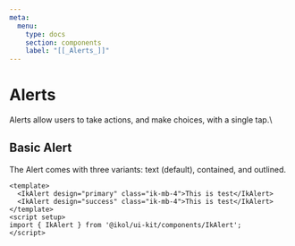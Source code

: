 ```yaml
---
meta:
  menu:
    type: docs
    section: components
    label: "[[_Alerts_]]"
---
```


# Alerts

Alerts allow users to take actions, and make choices, with a single tap.\

## Basic Alert

The Alert comes with three variants: text (default), contained, and outlined.

```vue title="[[_Source code_]]" preview
<template>
  <IkAlert design="primary" class="ik-mb-4">This is test</IkAlert>
  <IkAlert design="success" class="ik-mb-4">This is test</IkAlert>
</template>
<script setup>
import { IkAlert } from '@ikol/ui-kit/components/IkAlert';
</script>
```

